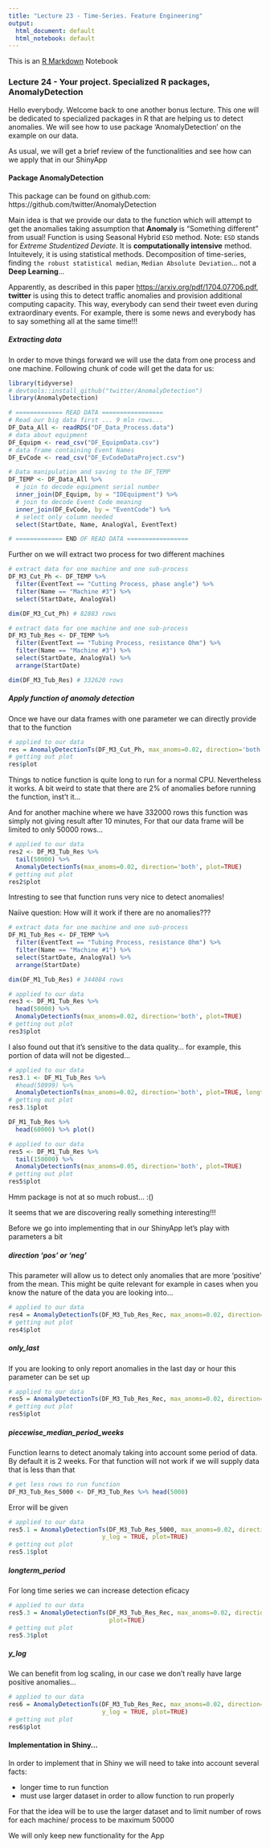 ```yaml
---
title: "Lecture 23 - Time-Series. Feature Engineering"
output:
  html_document: default
  html_notebook: default
---
```


This is an [R Markdown](http://rmarkdown.rstudio.com) Notebook

### Lecture 24 - Your project. Specialized R packages, AnomalyDetection

Hello everybody. Welcome back to one another bonus lecture. This one will be dedicated to specialized packages in R that are helping us to detect anomalies. We will see how to use package 'AnomalyDetection' on the example on our data.

As usual, we will get a brief review of the functionalities and see how can we apply that in our ShinyApp

#### Package AnomalyDetection

This package can be found on github.com: https://github.com/twitter/AnomalyDetection

Main idea is that we provide our data to the function which will attempt to get the anomalies taking assumption that **Anomaly** is "Something different" from usual! Function is using Seasonal Hybrid `ESD` method. Note: `ESD` stands for *Extreme Studentized Deviate*. It is **computationally intensive** method. Intuitevely, it is using statistical methods. Decomposition of time-series, finding `the robust statistical median`, `Median Absolute Deviation`... not a **Deep Learning**... 

Apparently, as described in this paper [https://arxiv.org/pdf/1704.07706.pdf](https://arxiv.org/pdf/1704.07706.pdf), **twitter** is using this to detect traffic anomalies and provision additional computing capacity. This way, everybody can send their tweet even during extraordinary events. For example, there is some news and everybody has to say something all at the same time!!! 

##### Extracting data

In order to move things forward we will use the data from one process and one machine. Following chunk of code will get the data for us:

```r
library(tidyverse)
# devtools::install_github("twitter/AnomalyDetection")
library(AnomalyDetection)

# ============= READ DATA =================
# Read our big data first ... 9 mln rows...
DF_Data_All <- readRDS("DF_Data_Process.data")
# data about equipment
DF_Equipm <- read_csv("DF_EquipmData.csv")
# data frame containing Event Names
DF_EvCode <- read_csv("DF_EvCodeDataProject.csv")

# Data manipulation and saving to the DF_TEMP
DF_TEMP <- DF_Data_All %>% 
  # join to decode equipment serial number
  inner_join(DF_Equipm, by = "IDEquipment") %>% 
  # join to decode Event Code meaning
  inner_join(DF_EvCode, by = "EventCode") %>% 
  # select only column needed
  select(StartDate, Name, AnalogVal, EventText)

# ============= END OF READ DATA =================

```

Further on we will extract two process for two different machines

```r
# extract data for one machine and one sub-process
DF_M3_Cut_Ph <- DF_TEMP %>% 
  filter(EventText == "Cutting Process, phase angle") %>% 
  filter(Name == "Machine #3") %>% 
  select(StartDate, AnalogVal)

dim(DF_M3_Cut_Ph) # 82883 rows
```

```r
# extract data for one machine and one sub-process
DF_M3_Tub_Res <- DF_TEMP %>% 
  filter(EventText == "Tubing Process, resistance Ohm") %>% 
  filter(Name == "Machine #3") %>% 
  select(StartDate, AnalogVal) %>% 
  arrange(StartDate)

dim(DF_M3_Tub_Res) # 332620 rows

```


##### Apply function of anomaly detection

Once we have our data frames with one parameter we can directly provide that to the function

```r
# applied to our data
res = AnomalyDetectionTs(DF_M3_Cut_Ph, max_anoms=0.02, direction='both', plot=TRUE)
# getting out plot
res$plot
```

Things to notice function is quite long to run for a normal CPU. Nevertheless it works. A bit weird to state that there are 2% of anomalies before running the function, inst't it...

And for another machine where we have 332000 rows this function was simply not giving result after 10 minutes, For that our data frame will be limited to only 50000 rows...

```r
# applied to our data
res2 <- DF_M3_Tub_Res %>% 
  tail(50000) %>% 
  AnomalyDetectionTs(max_anoms=0.02, direction='both', plot=TRUE)
# getting out plot
res2$plot
```

Intresting to see  that function runs very nice to detect anomalies! 

Naiive question: How will it work if there are no anomalies???

```r
# extract data for one machine and one sub-process
DF_M1_Tub_Res <- DF_TEMP %>% 
  filter(EventText == "Tubing Process, resistance Ohm") %>% 
  filter(Name == "Machine #1") %>% 
  select(StartDate, AnalogVal) %>% 
  arrange(StartDate)

dim(DF_M1_Tub_Res) # 344084 rows

```

```r
# applied to our data
res3 <- DF_M1_Tub_Res %>% 
  head(50000) %>% 
  AnomalyDetectionTs(max_anoms=0.02, direction='both', plot=TRUE)
# getting out plot
res3$plot
```

I also found out that it's sensitive to the data quality... for example, this portion of data will not be digested...

```r
# applied to our data
res3.1 <- DF_M1_Tub_Res %>% 
  #head(50999) %>%
  AnomalyDetectionTs(max_anoms=0.02, direction='both', plot=TRUE, longterm = TRUE, only_last = 'day')
# getting out plot
res3.1$plot
```

```r
DF_M1_Tub_Res %>% 
  head(60000) %>% plot()
```




```r
# applied to our data
res5 <- DF_M1_Tub_Res %>% 
  tail(150000) %>% 
  AnomalyDetectionTs(max_anoms=0.05, direction='both', plot=TRUE)
# getting out plot
res5$plot
```
Hmm package is not at so much robust... :()


It seems that we are discovering really something interesting!!!

Before we go into implementing that in our ShinyApp let's play with parameters a bit

##### direction 'pos' or 'neg'

This parameter will allow us to detect only anomalies that are more 'positive' from the mean. This might be quite relevant for example in cases when you know the nature of the data you are looking into...

```r
# applied to our data
res4 = AnomalyDetectionTs(DF_M3_Tub_Res_Rec, max_anoms=0.02, direction='pos', plot=TRUE)
# getting out plot
res4$plot
```

##### only_last

If you are looking to only report anomalies in the last day or hour this parameter can be set up

```r
# applied to our data
res5 = AnomalyDetectionTs(DF_M3_Tub_Res_Rec, max_anoms=0.02, direction='pos', only_last = 'day', plot=TRUE)
# getting out plot
res5$plot
```

##### piecewise_median_period_weeks

Function learns to detect anomaly taking into account some period of data. By default it is 2 weeks. For that function will not work if we will supply data that is less than that

```r
# get less rows to run function
DF_M3_Tub_Res_5000 <- DF_M3_Tub_Res %>% head(5000)
```

Error will be given

```r
# applied to our data
res5.1 = AnomalyDetectionTs(DF_M3_Tub_Res_5000, max_anoms=0.02, direction='pos', 
                          y_log = TRUE, plot=TRUE)
# getting out plot
res5.1$plot
```

##### longterm_period

For long time series we can increase detection eficacy

```r
# applied to our data
res5.3 = AnomalyDetectionTs(DF_M3_Tub_Res_Rec, max_anoms=0.02, direction='pos',longterm = T, 
                            plot=TRUE)
# getting out plot
res5.3$plot
```


##### y_log

We can benefit from log scaling, in our case we don't really have large positive anomalies...

```r
# applied to our data
res6 = AnomalyDetectionTs(DF_M3_Tub_Res_Rec, max_anoms=0.02, direction='pos', 
                          y_log = TRUE, plot=TRUE)
# getting out plot
res6$plot
```

#### Implementation in Shiny...

In order to implement that in Shiny we will need to take into account several facts:

* longer time to run function
* must use larger dataset in order to allow function to run properly

For that the idea will be to use the larger dataset and to limit number of rows for each machine/ process to be maximum 50000

We will only keep new functionality for the App
